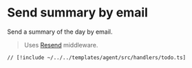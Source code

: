 # Send summary by email

Send a summary of the day by email.

> Uses [Resend](/middleware/resend) middleware.

```tsx [src/handlers/todo.ts]
// [!include ~/../../templates/agent/src/handlers/todo.ts]
```
